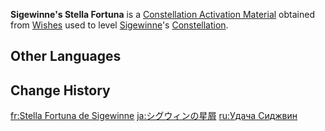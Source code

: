 {{Item Infobox
|id           = 001195
|image        = Item Stella Fortuna (5 Star).png
|type         = Constellation Activation Materials
|group        = Stella Fortuna
|quality      = 5
|description  = [[Sigewinne]]'s Constellation Activation Material
|source1      = [[Wishes]]
}}
'''Sigewinne's Stella Fortuna''' is a [[Constellation Activation Material]] obtained from [[Wishes]] used to level [[Sigewinne]]'s [[Constellation]].

==Other Languages==
{{Other Languages|default_hidden=1
|en      = Sigewinne's Stella Fortuna
|zhs     = 希格雯的命星
|zhs_rm  = Xīgéwén de Mìngxīng
|zht     = 希格雯的命星
|zht_rm  = Xīgéwén de Mìngxīng
|ja      = シグウィンの星屑
|ja_rm   = Shiguwin no Hoshikuzu
|ko      = 시그윈<->의 운명<->의 별
|es      = Stella Fortuna de Sigewinne
|fr      = Stella Fortuna deSigewinne
|ru      = Удача Сиджвин
|th      = ดวงดาวแห่งชีวิตของ Sigewinne
|th_rm   = Duangdao haeng Chiwit khong Sigewinne
|vi      = Chòm Sao Của Sigewinne
|de      = Stella Fortuna von Sigewinne
|id      = Sigewinne's Stella Fortuna
|pt      = Stella Fortuna de Sigewinne
|tr      = Sigewinne'in Yaşam Yıldızı
|it      = Stella Fortuna di Sigewinne
}}

==Change History==
{{Change History|4.7}}

[[fr:Stella Fortuna de Sigewinne]]
[[ja:シグウィンの星屑]]
[[ru:Удача Сиджвин]]